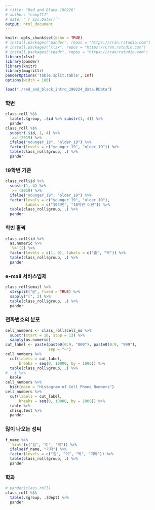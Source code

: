 ```yaml
---
# title: "Red and Black 190226"
# author: "coop711"
# date: "`r Sys.Date()`"
output: html_document
---
```


```r
knitr::opts_chunk$set(echo = TRUE)
# install.packages("pander", repos = "https://cran.rstudio.com")
# install.packages("xlsx", repos = "https://cran.rstudio.com")
# install.packages("readr", repos = "https://cran/rstudio.com")
library(xlsx)
library(pander)
library(knitr)
library(magrittr)
panderOptions('table.split.table', Inf)
options(width = 180)
```

<!--
### Data
-->

```r
load("./red_and_black_intro_190224_data.RData")
```

### 학번

```r
class_roll %$%
  table(.$group, .$id %>% substr(1, 4)) %>%
  pander
class_roll %$%
  substr(.$id, 1, 4) %>%
  `>=`(2019) %>%
  ifelse("younger_19", "older_19") %>%
  factor(levels = c("younger_19", "older_19")) %>%
  table(class_roll$group, .) %>%
  pander
```

### 19학번 기준

```r
class_roll$id %>%
  substr(1, 4) %>%
  `>=`(2019) %>%
  ifelse("younger_19", "older_19") %>%
  factor(levels = c("younger_19", "older_19"),
         labels = c("19학번", "18학번 이전")) %>%
  table(class_roll$group, .) %>%
  pander
```

### 학번 홀짝

```r
class_roll$id %>%
  as.numeric %>%
  `%%`(2) %>%
  factor(levels = c(1, 0), labels = c("홀", "짝")) %>%
  table(class_roll$group, .) %>%
  pander
```

### e-mail 서비스업체

```r
class_roll$email %>%
  strsplit("@", fixed = TRUE) %>%
  sapply("[", 2) %>%
  table(class_roll$group, .) %>%
  pander
```

### 전화번호의 분포

```r
cell_numbers <- class_roll$cell_no %>%
  substr(start = 10, stop = 13) %>%
  sapply(as.numeric)
cut_label <- paste(paste0(0:9, "000"), paste0(0:9, "999"), 
                   sep = "~")
cell_numbers %>%
  cut(labels = cut_label, 
      breaks = seq(0, 10000, by = 1000)) %>%
  table(class_roll$group, .) %>%
#   t %>%
  kable
cell_numbers %>%
  hist(main = "Histogram of Cell Phone Numbers")
cell_numbers %>%
  cut(labels = cut_label, 
      breaks = seq(0, 10000, by = 1000)) %>%
  table %>%
  chisq.test %>% 
  pander
```

<!--
### 성씨 분포

```r
f_name <- class_roll$name %>%
  substring(first = 1, last = 1) 
f_name %>%
  table(class_roll$group, .) %>%
  pander
```
-->

### 많이 나오는 성씨

```r
f_name %>%
  `%in%`(c("김", "이", "박")) %>%
  ifelse(f_name, "기타") %>%
  factor(levels = c("김", "이", "박", "기타")) %>%
  table(class_roll$group, .) %>%
  pander
```

### 학과

```r
# pander(class_roll)
class_roll %$%
  table(.$group, .$dept) %>%
  pander
```

<!--
### 전체 출석부

```r
class_roll %$%
  order(.$name) %>%
  class_roll[., c("id", "name", "group")] %>%
  pander(caption = "가나다순", row.names = FALSE)
```

<P style="page-break-before:always">

```r
class_roll %$%
  order(.$group, .$name) %>%
  class_roll[., c("group", "id", "name")] %>%
  subset(.$group == "Red", select = c("id", "name")) %>%
  pander(caption = "Red")
class_roll %$%
  order(.$group, .$name) %>%
  class_roll[., c("group", "id", "name")] %>%
  subset(.$group == "Black", select = c("id", "name")) %>%
  pander(caption = "Black")
```

### 전체 출석부(가나다순)

```r
class_roll.order <- class_roll[order(class_roll$name), ]
pander(class_roll.order)
nrow(class_roll.order)
class_roll.group <- class_roll[order(class_roll$group, class_roll$name), ]
pander(class_roll.group)
```

<P style="page-break-before:always">

<!--
```r
save.image("./red_and_black_190301_data.RData")
```
-->
